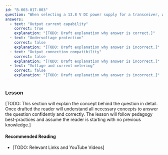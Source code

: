 ```yaml
---
id: "B-003-017-003"
question: "When selecting a 13.8 V DC power supply for a transceiver, what design specification is most important?"
answers:
  - text: "Output current capability"
    correct: true
    explanation: "[TODO: Draft explanation why answer is correct.]"
  - text: "Undervoltage protection"
    correct: false
    explanation: "[TODO: Draft explanation why answer is incorrect.]"
  - text: "Output connection compatibility"
    correct: false
    explanation: "[TODO: Draft explanation why answer is incorrect.]"
  - text: "Voltage and current metering"
    correct: false
    explanation: "[TODO: Draft explanation why answer is incorrect.]"
---
```


### Lesson

[TODO: This section will explain the concept behind the question in detail. Once drafted the reader will understand all necessary concepts to answer the question confidently and correctly. The lesson will follow pedagogy best-practices and assume the reader is starting with no previous knowledge.]

#### Recommended Reading

- [TODO: Relevant Links and YouTube Videos]
